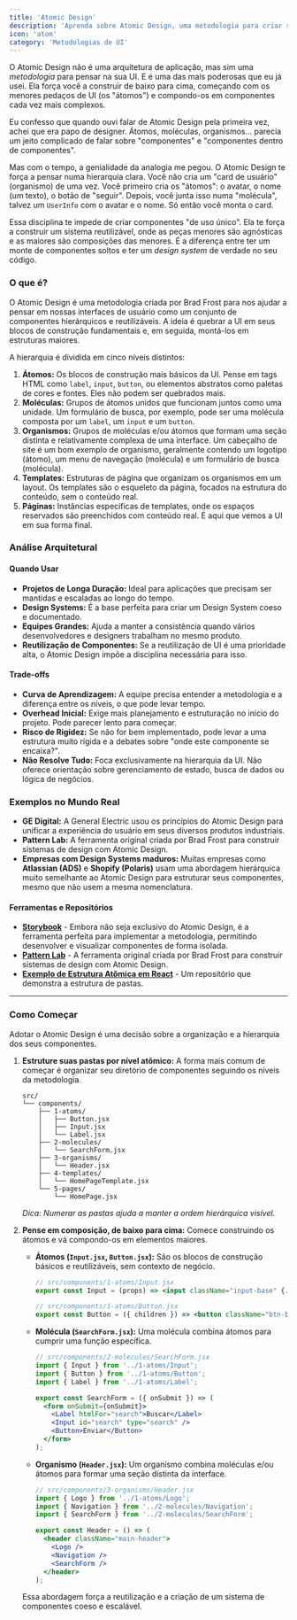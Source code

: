 ```yaml
---
title: 'Atomic Design'
description: 'Aprenda sobre Atomic Design, uma metodologia para criar sistemas de design onde os elementos de UI são decompostos em "átomos" e compostos em "moléculas", "organismos" e "templates" maiores.'
icon: 'atom'
category: 'Metodologias de UI'
---
```


O Atomic Design não é uma arquitetura de aplicação, mas sim uma *metodologia* para pensar na sua UI. E é uma das mais poderosas que eu já usei. Ela força você a construir de baixo para cima, começando com os menores pedaços de UI (os "átomos") e compondo-os em componentes cada vez mais complexos.

Eu confesso que quando ouvi falar de Atomic Design pela primeira vez, achei que era papo de designer. Átomos, moléculas, organismos... parecia um jeito complicado de falar sobre "componentes" e "componentes dentro de componentes".

Mas com o tempo, a genialidade da analogia me pegou. O Atomic Design te força a pensar numa hierarquia clara. Você não cria um "card de usuário" (organismo) de uma vez. Você primeiro cria os "átomos": o avatar, o nome (um texto), o botão de "seguir". Depois, você junta isso numa "molécula", talvez um `UserInfo` com o avatar e o nome. Só então você monta o card.

Essa disciplina te impede de criar componentes "de uso único". Ela te força a construir um sistema reutilizável, onde as peças menores são agnósticas e as maiores são composições das menores. É a diferença entre ter um monte de componentes soltos e ter um *design system* de verdade no seu código.

### O que é?

O Atomic Design é uma metodologia criada por Brad Frost para nos ajudar a pensar em nossas interfaces de usuário como um conjunto de componentes hierárquicos e reutilizáveis. A ideia é quebrar a UI em seus blocos de construção fundamentais e, em seguida, montá-los em estruturas maiores.

A hierarquia é dividida em cinco níveis distintos:

1.  **Átomos:** Os blocos de construção mais básicos da UI. Pense em tags HTML como `label`, `input`, `button`, ou elementos abstratos como paletas de cores e fontes. Eles não podem ser quebrados mais.
2.  **Moléculas:** Grupos de átomos unidos que funcionam juntos como uma unidade. Um formulário de busca, por exemplo, pode ser uma molécula composta por um `label`, um `input` e um `button`.
3.  **Organismos:** Grupos de moléculas e/ou átomos que formam uma seção distinta e relativamente complexa de uma interface. Um cabeçalho de site é um bom exemplo de organismo, geralmente contendo um logotipo (átomo), um menu de navegação (molécula) e um formulário de busca (molécula).
4.  **Templates:** Estruturas de página que organizam os organismos em um layout. Os templates são o esqueleto da página, focados na estrutura do conteúdo, sem o conteúdo real.
5.  **Páginas:** Instâncias específicas de templates, onde os espaços reservados são preenchidos com conteúdo real. É aqui que vemos a UI em sua forma final.

### Análise Arquitetural

#### Quando Usar

*   **Projetos de Longa Duração:** Ideal para aplicações que precisam ser mantidas e escaladas ao longo do tempo.
*   **Design Systems:** É a base perfeita para criar um Design System coeso e documentado.
*   **Equipes Grandes:** Ajuda a manter a consistência quando vários desenvolvedores e designers trabalham no mesmo produto.
*   **Reutilização de Componentes:** Se a reutilização de UI é uma prioridade alta, o Atomic Design impõe a disciplina necessária para isso.

#### Trade-offs

*   **Curva de Aprendizagem:** A equipe precisa entender a metodologia e a diferença entre os níveis, o que pode levar tempo.
*   **Overhead Inicial:** Exige mais planejamento e estruturação no início do projeto. Pode parecer lento para começar.
*   **Risco de Rigidez:** Se não for bem implementado, pode levar a uma estrutura muito rígida e a debates sobre "onde este componente se encaixa?".
*   **Não Resolve Tudo:** Foca exclusivamente na hierarquia da UI. Não oferece orientação sobre gerenciamento de estado, busca de dados ou lógica de negócios.

### Exemplos no Mundo Real

*   **GE Digital:** A General Electric usou os princípios do Atomic Design para unificar a experiência do usuário em seus diversos produtos industriais.
*   **Pattern Lab:** A ferramenta original criada por Brad Frost para construir sistemas de design com Atomic Design.
*   **Empresas com Design Systems maduros:** Muitas empresas como **Atlassian (ADS)** e **Shopify (Polaris)** usam uma abordagem hierárquica muito semelhante ao Atomic Design para estruturar seus componentes, mesmo que não usem a mesma nomenclatura.

#### Ferramentas e Repositórios

*   **[Storybook](https://storybook.js.org/)** - Embora não seja exclusivo do Atomic Design, é a ferramenta perfeita para implementar a metodologia, permitindo desenvolver e visualizar componentes de forma isolada.
*   **[Pattern Lab](https://patternlab.io/)** - A ferramenta original criada por Brad Frost para construir sistemas de design com Atomic Design.
*   **[Exemplo de Estrutura Atômica em React](https://github.com/danilowoz/react-atomic-design)** - Um repositório que demonstra a estrutura de pastas.

---

### Como Começar

Adotar o Atomic Design é uma decisão sobre a organização e a hierarquia dos seus componentes.

1.  **Estruture suas pastas por nível atômico:**
    A forma mais comum de começar é organizar seu diretório de componentes seguindo os níveis da metodologia.

    ```
    src/
    └── components/
        ├── 1-atoms/
        │   ├── Button.jsx
        │   ├── Input.jsx
        │   └── Label.jsx
        ├── 2-molecules/
        │   └── SearchForm.jsx
        ├── 3-organisms/
        │   └── Header.jsx
        ├── 4-templates/
        │   └── HomePageTemplate.jsx
        └── 5-pages/
            └── HomePage.jsx
    ```
    *Dica: Numerar as pastas ajuda a manter a ordem hierárquica visível.*

2.  **Pense em composição, de baixo para cima:**
    Comece construindo os átomos e vá compondo-os em elementos maiores.

    *   **Átomos (`Input.jsx`, `Button.jsx`):**
        São os blocos de construção básicos e reutilizáveis, sem contexto de negócio.
        ```jsx
        // src/components/1-atoms/Input.jsx
        export const Input = (props) => <input className="input-base" {...props} />;

        // src/components/1-atoms/Button.jsx
        export const Button = ({ children }) => <button className="btn-base">{children}</button>;
        ```

    *   **Molécula (`SearchForm.jsx`):**
        Uma molécula combina átomos para cumprir uma função específica.
        ```jsx
        // src/components/2-molecules/SearchForm.jsx
        import { Input } from '../1-atoms/Input';
        import { Button } from '../1-atoms/Button';
        import { Label } from '../1-atoms/Label';

        export const SearchForm = ({ onSubmit }) => (
          <form onSubmit={onSubmit}>
            <Label htmlFor="search">Buscar</Label>
            <Input id="search" type="search" />
            <Button>Enviar</Button>
          </form>
        );
        ```

    *   **Organismo (`Header.jsx`):**
        Um organismo combina moléculas e/ou átomos para formar uma seção distinta da interface.
        ```jsx
        // src/components/3-organisms/Header.jsx
        import { Logo } from '../1-atoms/Logo';
        import { Navigation } from '../2-molecules/Navigation';
        import { SearchForm } from '../2-molecules/SearchForm';

        export const Header = () => (
          <header className="main-header">
            <Logo />
            <Navigation />
            <SearchForm />
          </header>
        );
        ```
    Essa abordagem força a reutilização e a criação de um sistema de componentes coeso e escalável. 
